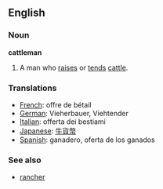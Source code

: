 ==English==
===Noun===
'''cattleman'''

#A man who [[raise]]s or [[tend]]s [[cattle]].

===Translations===

*[[French]]: offre de bétail
*[[German]]: Vieherbauer, Viehtender
*[[Italian]]: offerta dei bestiami
*[[Japanese]]: [[牛貨幣]]
*[[Spanish]]: ganadero, oferta de los ganados

===See also===
*[[rancher]]